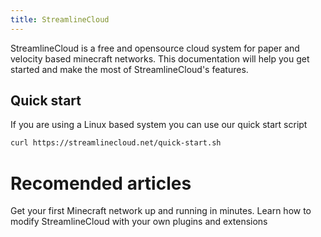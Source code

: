 ```yaml
---
title: StreamlineCloud
---
```



StreamlineCloud is a free and opensource cloud system for paper and velocity based minecraft networks. This documentation will help you get started and make the most of StreamlineCloud's features.

## Quick start
If you are using a Linux based system you can use our quick start script
```bash
curl https://streamlinecloud.net/quick-start.sh
```

# Recomended articles
<CardGrid>
    <Card title="Installation" icon="add-document">
        Get your first Minecraft network up and running in minutes.
    </Card>
    <Card title="Development" icon="pencil">
        Learn how to modify StreamlineCloud with your own plugins and extensions
    </Card>
</CardGrid>